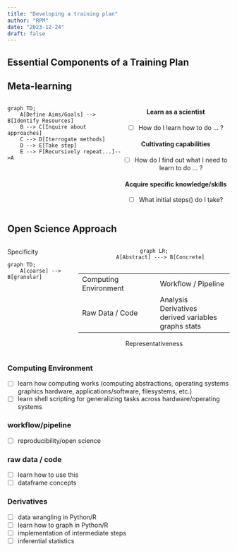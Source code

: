 ```yaml
---
title: "Developing a training plan"
author: "RPM"
date: "2023-12-24"
draft: false
---
```


## Essential Components of a Training Plan



## Meta-learning

::: {style="display: flex; position: relative;"}

::: {.left style="position: relative; top: 0px; left: 0px;"}

```mermaid

graph TD;
    A[Define Aims/Goals] --> B[Identify Resources]
    B --> C[Inquire about approaches]
    C --> D[Iterrogate methods]
    D --> E[Take step]
    E --> F[Recursively repeat...]-->A

```

:::


::: {.right style="text-align: center;"}

#### Learn as a scientist 

- [ ]  How do I learn how to do ... ?

####  Cultivating capabilities

- [ ] How do I find out what I need to learn to do ... ?

#### Acquire specific knowledge/skills

- [ ] What initial steps() do I take?


:::

:::


## Open Science Approach

::: {style="display: flex;"}
<div>
Specificity

```mermaid

graph TD;
    A[coarse] --> B[granular]


```

</div>

::: {.middle style="text-align: center"}


```mermaid


graph LR;
    A[Abstract] ---> B[Concrete]


```

|                       |                      |
|-----------------------|----------------------|
| Computing Environment | Workflow / Pipeline  |
| Raw Data / Code       |  Analysis Derivatives </br> derived variables graphs stats|


Representativeness
:::
:::

### Computing Environment

-   [ ] learn how computing works (computing abstractions, operating systems graphics hardware, applications/software, filesystems, etc.)
-   [ ] learn shell scripting for generalizing tasks across hardware/operating systems

### workflow/pipeline

-   [ ] reproducibility/open science


### raw data / code

-   [ ] learn how to use this
-   [ ] dataframe concepts

### Derivatives

-   [ ] data wrangling in Python/R
-   [ ] learn how to graph in Python/R
-   [ ] implementation of intermediate steps
-   [ ] inferential statistics

